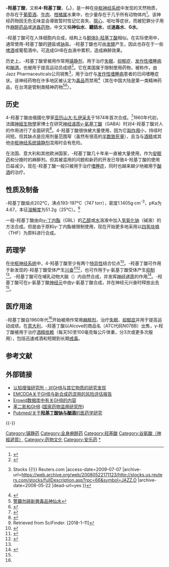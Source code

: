 {{Lowercase}}
{{medical}}
{{drugbox
| image = 4-Hydroxybutansäure - 4-Hydroxybutanoic acid.svg
| image2= GHB-3D-balls.png
| width = 200
| IUPAC_name = 4-Hydroxybutanoic acid
| synonyms = GHB
| CAS_number_Ref = {{cascite|correct|CAS}}
| CAS_number = 591-81-1
| ATC_prefix = N01
| ATC_suffix = AX11
| PubChem = 3037032
| ChemSpiderID = 9984
| DrugBank = DB01440
| C = 4 | H = 8 | O = 3
| molecular_weight = 104.10 g/mol ({{lang|el|γ}}-羟基丁酸)<br />126.09 g/mol (钠盐)<br />142.19 g/mol (钾盐)
| SMILES = OCCCC(=O)O
| bioavailability = 25% (口服)
| metabolism = 95%，主要为肝脏代谢，其次为血液和组织
| elimination_half-life = 30–60分钟
| excretion = 5% (肾脏)
| pregnancy_category = B
| legal_AU = S9
| legal_CA = Schedule III
| legal_UK = Class C
| legal_status = Class B ([[新西兰|NZ]]), {{tsl|en|Controlled Substances Act||Schedule I and III}} ([[美国|US]])
| routes_of_administration = 口服、[[静脉注射|静脉注射]]
}}

'''{{lang|el|γ}}-羟基丁酸'''，又称'''4-羟基丁酸'''，'''（{{lang|en|gamma-Hydroxybutyric acid}}，{{lang|en|GHB}}）'''，是一种在[[中枢神经系统|中枢神经系统]]中发现的天然物质，亦存在于[[葡萄酒|葡萄酒]]、[[牛肉|牛肉]]、[[柑橘属|柑橘属]]水果中，也少量存在于几乎所有动物体内<ref name="Choc_to_Morph">{{cite book |last= Weil |first= Andrew |authorlink= Andrew Weil |first2= Winifred |last2= Rosen |name-list-format= vanc |title= From Chocolate to Morphine |edition= 2nd |year= 1993 |publisher= Houghton Mifflin Company |location= Boston/New York |isbn= 978-0-395-66079-9 |page= [https://archive.org/details/fromchocolatetom00weil/page/77 77] |chapter= Depressants |chapter-url-access= registration |chapter-url= https://archive.org/details/fromchocolatetom00wei l |url= https://archive.org/details/fromchocolatetom00weil/page/77 }}</ref>。该神经药物因无色无味並会導致暂时性记忆丧失、[[噁心|噁心]]、呕吐等症状，而被犯罪分子用作[[麻醉药品|麻醉药品]]或[[迷姦药物|迷姦药物]]，中文又稱'''神仙水'''、'''聽話水'''，或'''迷姦水'''、'''G水'''。

{{lang|el|γ}}-羟基丁酸可在人体细胞内合成，结构上与[[酮体|酮体]][[β-羟基丁酸|β-羟基丁酸]]相似。在实际使用中，通常使用{{lang|el|γ}}-羟基丁酸的[[钾|钾]]盐或[[钠|钠]]盐。{{lang|el|γ}}-羟基丁酸也可由[[发酵|发酵]]产生，因此也存在于一些[[啤酒|啤酒]]或葡萄酒中。{{le|琥珀酸半醛脱氢酶缺乏症|Succinic semialdehyde dehydrogenase deficiency}}可造成GHB在血液中累积，造成麻醉效果。

历史上，{{lang|el|γ}}-羟基丁酸曾被用作常用[[镇静剂|镇静剂]]，用于治疗[[失眠|失眠]]、[[抑郁症|抑郁症]]、[[发作性嗜睡病|发作性嗜睡病]]和[[酗酒|酗酒]]，也被用于提高运动员成绩<ref name="emedicineonGHB">{{cite web | title = Toxicity, Gamma-Hydroxybutyrate | date = January 8, 2007 | author = Theodore I Benzer | url = http://www.emedicine.com/emerg/topic848.htm | publisher = [[eMedicine|eMedicine]] | access-date = 2009-07-07 | archive-date = 2021-11-28 | archive-url = https://web.archive.org/web/20211128091203/http://emedicine.medscape.com/article/820531-overview | dead-url = no }}</ref>。它在美国属于限制使用药物，被称作{{le|Xyrem|Xyrem}}，由Jazz Pharmaceuticals公司销售<ref>{{Cite web |url=http://stocks.us.reuters.com/stocks/fullDescription.asp?rpc=66&symbol=JAZZ.O |title=Jazz Pharmaceuticals Inc (JAZZ.O) Full Description {{!}} Stocks {{!}} Reuters.com<!-- Bot generated title --> |access-date=2009-07-07 |archive-url=https://web.archive.org/web/20080522171123/http://stocks.us.reuters.com/stocks/fullDescription.asp?rpc=66&symbol=JAZZ.O |archive-date=2008-05-22 |dead-url=yes }}</ref>，用于治疗与[[发作性嗜睡病|发作性嗜睡病]]患者的日间嗜睡症状。该神经药物在许多地区被认定为[[毒品|毒品]]而禁用<ref name="erowidGHBlaw">{{Cite web |url=http://erowid.org/chemicals/ghb/ghb_law.shtml |title=Erowid GHB Vault : Legal Status<!-- Bot generated title --> |access-date=2009-07-07 |archive-date=2022-03-08 |archive-url=https://web.archive.org/web/20220308152603/https://www.erowid.org/chemicals/ghb/ghb_law.shtml |dead-url=no }}</ref>（其在中国大陆是第一类精神药品，在台湾是管制类精神药物<ref>[http://udn.com/NEWS/BREAKINGNEWS/BREAKINGNEWS2/7703489.shtml 警籲勿碰新興毒品神仙水]{{Dead link}}</ref><ref>{{Cite web |url=http://www.sc626.org/page/67.html |title=新型毒品——GHB（神仙水） |access-date=2018-11-11 |archive-url=https://web.archive.org/web/20181111080336/http://www.sc626.org/page/67.html |archive-date=2018-11-11 |dead-url=yes }}</ref>）。

== 历史 ==
4-羟基丁酸由俄國化學家[[亚历山大·米哈伊洛维奇·扎伊采夫|亚历山大·扎伊采夫]]于1874年首次合成。<ref>{{cite journal en| author = Alexander Saytzeff | year = 1874 | title = Über die Reduction des Succinylchlorids | journal = [[Liebigs_Annalen_der_Chemie|Liebigs Annalen der Chemie]] | volume = 171 | pages = 258–290 | doi = 10.1002/jlac.18741710216}}</ref>1960年代初，法國[[神經科學|神經生物學]]家{{tsl|en|Henri Laborit|}}博士在研究[[神经递质|神经递质]][[γ-氨基丁酸|γ-氨基丁酸]]（GABA）时对4-羟基丁酸对人的作用进行了全面研究<ref>{{cite journal en| author = H. Laborit, J.M. Jouany, J. Gerald, F. Fabiani | year = 1960 | title = Generalities concernant l’etude experimentale de l’emploi clinique du gamma hydroxybutyrate de Na | journal = Aggressologie | volume = 1 | pages =407}}</ref>。4-羟基丁酸很快被大量使用，因为它[[副作用|副作用]]小，持续时间短。但其缺点是应用剂量范围窄（虽然有很高的[[半数致死量|半数致死量]]），且当与[[酒精|酒精]]或其他[[中枢神经系统|中枢神经系统]][[镇静剂|镇静剂]]混用时会有危险。

在法国、意大利和其他欧洲国家，{{lang|el|γ}}-羟基丁酸几十年来一直被大量使用，作为[[安眠药|安眠药]]和分娩时的麻醉剂。但其被滥用的问题和新药的开发已导致4-羟基丁酸的使用日益减少。现在{{lang|el|γ}}-羟基丁酸一般只被用于治疗[[发作性嗜睡病|嗜睡症]]，同时也越来越少地被用于[[酗酒|酗酒]]的治疗。

== 性质及制备 ==
{{lang|el|γ}}-羟基丁酸熔点202℃，沸点193-197℃（747 torr），密度1.1405g·cm<sup>-3</sup>，pKa为4.67，本征[[溶解度|溶解度]]为51.2g（25℃）。<ref>Retrieved from SciFinder. [2018-1-11]</ref>

一般{{lang|el|γ}}-羟基丁酸由向[[γ-丁内酯|γ-丁内酯]]（GBL）的[[乙醇|乙醇]]或[[水|水]]溶液中加入[[氢氧化钠|氢氧化钠]]（碱液）的方法合成。但是由于原料γ-丁内酯被限制使用，现在开始更多地采用以[[四氢呋喃|四氢呋喃]]（THF）为原料进行合成。

== 药理学 ==
在[[中枢神经系统|中枢神经系统]]中，4-羟基丁酸至少有两个[[特异性|特异性]]结合位点<ref>{{cite journal en|author=Wu Y, Ali S, Ahmadian G, ''et al.'' |title=Gamma-hydroxybutyric acid (GHB) and gamma-aminobutyric acidB receptor (GABABR) binding sites are distinctive from one another: molecular evidence |journal={{tsl|en|Neuropharmacology|}} |volume=47 |issue=8 |pages=1146–56 |pmid=15567424 |doi=10.1016/j.neuropharm.2004.08.019 |url=|date=December 2004}}</ref>。{{lang|el|γ}}-羟基丁酸可作用于新发现的{{lang|el|γ}}-羟基丁酸受体产生[[兴奋|兴奋]]<ref>{{cite journal en| doi = 10.1016/S0006-2952(99)00265-8 | title = γ-hydroxybutyrate receptor function studied by the modulation of nitric oxide synthase activity in rat frontal cortex punches | year = 1999 | author = Cash, C | journal = Biochemical Pharmacology | volume = 58 | pages = 1815  }}</ref><ref name="mechanism">{{cite journal en |author=Maitre M, Humbert JP, Kemmel V, Aunis D, Andriamampandry C |title=[A mechanism for gamma-hydroxybutyrate (GHB) as a drug and a substance of abuse] |language=fr |journal={{tsl|en|Med Sci (Paris)|}} |volume=21 |issue=3 |pages=284–9 |pmid=15745703 |doi= |url=http://www.edk.fr/reserve/revues/ms_papier/e-docs/00/00/06/F7/document_article.md |date=March 2005 |deadurl=yes |archiveurl=https://web.archive.org/web/20090715112705/http://www.edk.fr/reserve/revues/ms_papier/e-docs/00/00/06/F7/document_article.md |archivedate=2009-07-15 |access-date=2009-07-11 }}</ref>，也可作用于γ-氨基丁酸受体产生[[抑制|抑制]]<ref name="mechanism" />。{{lang|el|γ}}-羟基丁酸可在哺乳动物大脑（{{lang|en|mammalian brain}}）内自然合成，并发挥[[神经递质|神经递质]]的作用<ref>{{cite journal en |author=Waszkielewicz A, Bojarski J |title=Gamma-hydrobutyric acid (GHB) and its chemical modifications: a review of the GHBergic system |journal={{lang|en|Polish Journal of Pharmacology}} |volume=56 |issue=1 |pages=43–9 |year=2004 |pmid=15047976 |doi= |url=http://www.if-pan.krakow.pl/pjp/pdf/2004/1_43.pdf |format=PDF |access-date=2009-07-11 |archive-date=2021-08-06 |archive-url=https://web.archive.org/web/20210806054129/http://if-pan.krakow.pl/pjp/pdf/2004/1_43.pdf |dead-url=no }}</ref>。{{lang|el|γ}}-羟基丁酸可在γ-氨基丁酸[[神经元|神经元]]中由γ-氨基丁酸合成，并在神经元兴奋时释放出去<ref name="mechanism" />。

== 医疗用途 ==
{{lang|el|γ}}-羟基丁酸自1960年代<ref name="emedicineonGHB"/>开始被用作常用[[麻醉剂|麻醉剂]]，治疗[[失眠|失眠]]、[[抑郁症|抑郁症]]并用于提高运动成绩。在[[意大利|意大利]]，{{lang|el|γ}}-羟基丁酸以Alcove的商品名（ATC代码N07BB）出售，γ-羟丁酸被用于治疗[[酒精依赖|酒精依赖]]（每天50至100毫克每公斤体重，分3次或更多次服用），包括迅速戒酒和短期到长期[[戒毒|戒毒]]。

== 参考文献 ==
{{Reflist|2}}

== 外部链接 ==
* [https://web.archive.org/web/20080802161925/http://www.ceri.com/feature.htm 认知增强研究所 - 对GHB与其它物质的研究发现]
* [http://www.emcdda.europa.eu/index.cfm?fuseaction=public.Content&nNodeID=431 EMCDDA关于GHB与新合成药混用的风险评估报告] {{Wayback|url=http://www.emcdda.europa.eu/index.cfm?fuseaction=public.Content&nNodeID=431 |date=20080519173414 }}
* [http://www.erowid.org/chemicals/ghb/ Erowid数据库中有关GHB的内容] {{Wayback|url=http://www.erowid.org/chemicals/ghb/ |date=20060510092740 }} 
* [https://web.archive.org/web/20050305152549/http://www.drugabuse.gov/Infofax/RohypnolGHB.html [[苯二氮|苯二氮]]和GHB] ([[国家药物滥用研究所|国家药物滥用研究所]])
* [https://web.archive.org/web/20080523190853/http://www.debernardis.it/medasq.php?z=sodium+oxybate+%5Bmesh%5D+and+alcohol-related+disorders+%5Bmesh%5D&abstract=0&quanti=50&highlight=2&daevidenziare=oxybate+alcohol&dovesiamo=0&azione=Show Pubmed/关于'''羟基丁酸钠与酗酒'''的医药学研究]

{{-}}
{{Aphrodisiacs}}
{{全身麻醉藥}}
{{精神药品品种目录}}

{{Authority control}}
[[Category:镇静药|Category:镇静药]]
[[Category:全身麻醉药|Category:全身麻醉药]]
[[Category:羟基酸|Category:羟基酸]]
[[Category:谷氨酸（神經遞質）|Category:谷氨酸（神經遞質）]]
[[Category:药物文化|Category:药物文化]]
[[Category:安乐药|Category:安乐药]]
[[Category:羟基丁酸盐|*]]
